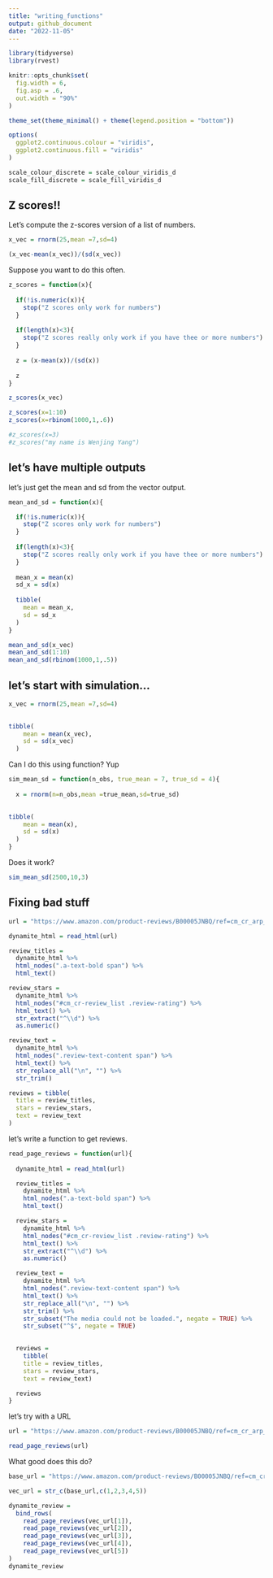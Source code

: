 ```yaml
---
title: "writing_functions"
output: github_document
date: "2022-11-05"
---
```


```r
library(tidyverse)
library(rvest)

knitr::opts_chunk$set(
  fig.width = 6,
  fig.asp = .6,
  out.width = "90%"
)

theme_set(theme_minimal() + theme(legend.position = "bottom"))

options(
  ggplot2.continuous.colour = "viridis",
  ggplot2.continuous.fill = "viridis"
)

scale_colour_discrete = scale_colour_viridis_d
scale_fill_discrete = scale_fill_viridis_d
```


## Z scores!!

Let's compute the z-scores version of a list of numbers.

```r
x_vec = rnorm(25,mean =7,sd=4)

(x_vec-mean(x_vec))/(sd(x_vec))
```

Suppose you want to do this often.

```r
z_scores = function(x){
  
  if(!is.numeric(x)){
    stop("Z scores only work for numbers")
  }
  
  if(length(x)<3){
    stop("Z scores really only work if you have thee or more numbers")
  }
  
  z = (x-mean(x))/(sd(x))
  
  z
}
```

```r
z_scores(x_vec)

z_scores(x=1:10)
z_scores(x=rbinom(1000,1,.6))

#z_scores(x=3)
#z_scores("my name is Wenjing Yang")
```

## let's have multiple outputs

let's just get the mean and sd from the vector output.

```r
mean_and_sd = function(x){

  if(!is.numeric(x)){
    stop("Z scores only work for numbers")
  }
  
  if(length(x)<3){
    stop("Z scores really only work if you have thee or more numbers")
  }
  
  mean_x = mean(x)
  sd_x = sd(x)
  
  tibble(
    mean = mean_x,
    sd = sd_x
  )
}
```

```r
mean_and_sd(x_vec)
mean_and_sd(1:10)
mean_and_sd(rbinom(1000,1,.5))
```

## let's start with simulation...

```r
x_vec = rnorm(25,mean =7,sd=4)

  
tibble(
    mean = mean(x_vec),
    sd = sd(x_vec)
  )
```

Can I do this using function? Yup

```r
sim_mean_sd = function(n_obs, true_mean = 7, true_sd = 4){
  
  x = rnorm(n=n_obs,mean =true_mean,sd=true_sd)

  
tibble(
    mean = mean(x),
    sd = sd(x)
  )
}
```

Does it work?

```r
sim_mean_sd(2500,10,3)
```

## Fixing bad stuff

```r
url = "https://www.amazon.com/product-reviews/B00005JNBQ/ref=cm_cr_arp_d_viewopt_rvwer?ie=UTF8&reviewerType=avp_only_reviews&sortBy=recent&pageNumber=1"

dynamite_html = read_html(url)

review_titles = 
  dynamite_html %>%
  html_nodes(".a-text-bold span") %>%
  html_text()

review_stars = 
  dynamite_html %>%
  html_nodes("#cm_cr-review_list .review-rating") %>%
  html_text() %>%
  str_extract("^\\d") %>%
  as.numeric()

review_text = 
  dynamite_html %>%
  html_nodes(".review-text-content span") %>%
  html_text() %>% 
  str_replace_all("\n", "") %>% 
  str_trim()

reviews = tibble(
  title = review_titles,
  stars = review_stars,
  text = review_text
)
```

let's write a function to get reviews.

```r
read_page_reviews = function(url){
  
  dynamite_html = read_html(url)

  review_titles = 
    dynamite_html %>%
    html_nodes(".a-text-bold span") %>%
    html_text()

  review_stars = 
    dynamite_html %>%
    html_nodes("#cm_cr-review_list .review-rating") %>%
    html_text() %>%
    str_extract("^\\d") %>%
    as.numeric()

  review_text = 
    dynamite_html %>%
    html_nodes(".review-text-content span") %>%
    html_text() %>% 
    str_replace_all("\n", "") %>% 
    str_trim() %>%
    str_subset("The media could not be loaded.", negate = TRUE) %>% 
    str_subset("^$", negate = TRUE)
  

  reviews = 
    tibble(
    title = review_titles,
    stars = review_stars,
    text = review_text)

  reviews
}
```

let's try with a URL
```r
url = "https://www.amazon.com/product-reviews/B00005JNBQ/ref=cm_cr_arp_d_viewopt_rvwer?ie=UTF8&reviewerType=avp_only_reviews&sortBy=recent&pageNumber=5"

read_page_reviews(url)
```

What good does this do?

```r
base_url = "https://www.amazon.com/product-reviews/B00005JNBQ/ref=cm_cr_arp_d_viewopt_rvwer?ie=UTF8&reviewerType=avp_only_reviews&sortBy=recent&pageNumber="

vec_url = str_c(base_url,c(1,2,3,4,5))

dynamite_review = 
  bind_rows(
    read_page_reviews(vec_url[1]),
    read_page_reviews(vec_url[2]),
    read_page_reviews(vec_url[3]),
    read_page_reviews(vec_url[4]),
    read_page_reviews(vec_url[5])
)
dynamite_review
```

